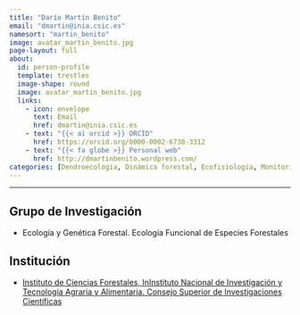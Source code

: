 ```yaml
---
title: "Darío Martín Benito"
email: "dmartin@inia.csic.es"  
namesort: "martin_benito"
image: avatar_martin_benito.jpg
page-layout: full
about: 
  id: person-profile
  template: trestles
  image-shape: round
  image: avatar_martin_benito.jpg
  links:
    - icon: envelope
      text: Email
      href: dmartin@inia.csic.es
    - text: "{{< ai orcid >}} ORCID"
      href: https://orcid.org/0000-0002-6738-3312
    - text: "{{< fa globe >}} Personal web"
      href: http://dmartinbenito.wordpress.com/
categories: [Dendroecología, Dinámica forestal, Ecofisiología, Monitorización, Modelización]
---
```

 
<hr>

:::{#person-profile}

## Grupo de Investigación
- Ecología y Genética Forestal. Ecología Funcional de Especies Forestales

## Institución
- [Instituto de Ciencias Forestales, InInstituto Nacional de Investigación y Tecnología Agraria y Alimentaria. Consejo Superior de Investigaciones Científicas](https://www.inia.es/)

:::
